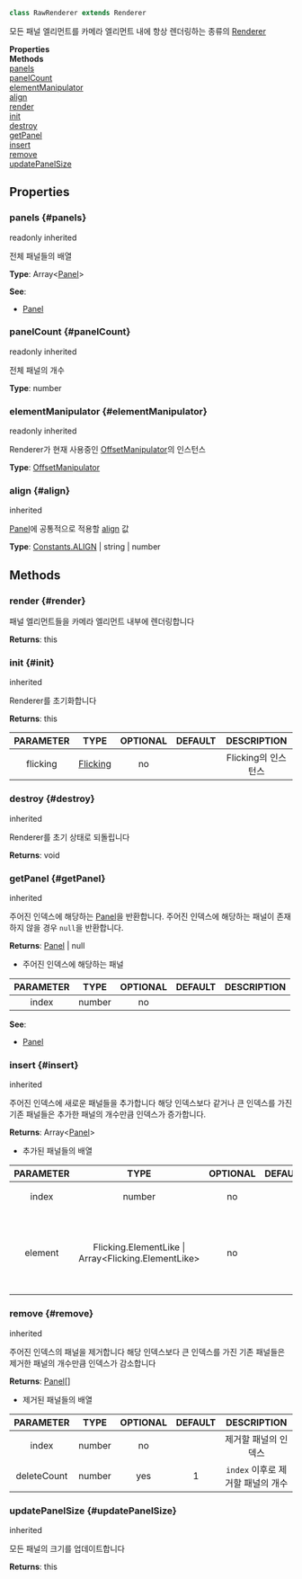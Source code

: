 


```ts
class RawRenderer extends Renderer
```
모든 패널 엘리먼트를 카메라 엘리먼트 내에 항상 렌더링하는 종류의 [Renderer](Renderer)

<div className="container">
    <div className="row mb-2"><div className="col col--6"><strong>Properties</strong></div><div className="col col--6"><strong>Methods</strong></div></div>
    <div className="row"><div className="col col--6"><a href="#panels">panels</a><br/><a href="#panelCount">panelCount</a><br/><a href="#elementManipulator">elementManipulator</a><br/><a href="#align">align</a></div><div className="col col--6"><a href="#render">render</a><br/><a href="#init">init</a><br/><a href="#destroy">destroy</a><br/><a href="#getPanel">getPanel</a><br/><a href="#insert">insert</a><br/><a href="#remove">remove</a><br/><a href="#updatePanelSize">updatePanelSize</a></div></div>
  </div>



## Properties

### panels {#panels}

<div className="bulma-tags">

<span className="bulma-tag is-warning">readonly</span>
<span className="bulma-tag is-danger">inherited</span>

</div>

전체 패널들의 배열

**Type**: Array&lt;[Panel](Panel)&gt;











**See**:
- [Panel](Panel)




### panelCount {#panelCount}

<div className="bulma-tags">

<span className="bulma-tag is-warning">readonly</span>
<span className="bulma-tag is-danger">inherited</span>

</div>

전체 패널의 개수

**Type**: number
















### elementManipulator {#elementManipulator}

<div className="bulma-tags">

<span className="bulma-tag is-warning">readonly</span>
<span className="bulma-tag is-danger">inherited</span>

</div>

Renderer가 현재 사용중인 [OffsetManipulator](OffsetManipulator)의 인스턴스

**Type**: [OffsetManipulator](OffsetManipulator)
















### align {#align}

<div className="bulma-tags">


<span className="bulma-tag is-danger">inherited</span>

</div>

[Panel](Panel)에 공통적으로 적용할 [align](Panel#align) 값

**Type**: [Constants.ALIGN](Constants:ALIGN) \| string \| number
















## Methods

### render {#render}

<div className="bulma-tags">




</div>

패널 엘리먼트들을 카메라 엘리먼트 내부에 렌더링합니다





**Returns**: this













### init {#init}

<div className="bulma-tags">


<span className="bulma-tag is-danger">inherited</span>

</div>

Renderer를 초기화합니다





**Returns**: this




|PARAMETER|TYPE|OPTIONAL|DEFAULT|DESCRIPTION|
|:---:|:---:|:---:|:---:|:---:|
|flicking|[Flicking](Flicking)|no||Flicking의 인스턴스|








### destroy {#destroy}

<div className="bulma-tags">


<span className="bulma-tag is-danger">inherited</span>

</div>

Renderer를 초기 상태로 되돌립니다





**Returns**: void













### getPanel {#getPanel}

<div className="bulma-tags">


<span className="bulma-tag is-danger">inherited</span>

</div>

주어진 인덱스에 해당하는 [Panel](Panel)을 반환합니다. 주어진 인덱스에 해당하는 패널이 존재하지 않을 경우 `null`을 반환합니다.





**Returns**: [Panel](Panel) \| null
- 주어진 인덱스에 해당하는 패널



|PARAMETER|TYPE|OPTIONAL|DEFAULT|DESCRIPTION|
|:---:|:---:|:---:|:---:|:---:|
|index|number|no|||



**See**:
- [Panel](Panel)




### insert {#insert}

<div className="bulma-tags">


<span className="bulma-tag is-danger">inherited</span>

</div>

주어진 인덱스에 새로운 패널들을 추가합니다
해당 인덱스보다 같거나 큰 인덱스를 가진 기존 패널들은 추가한 패널의 개수만큼 인덱스가 증가합니다.





**Returns**: Array&lt;[Panel](Panel)&gt;
- 추가된 패널들의 배열



|PARAMETER|TYPE|OPTIONAL|DEFAULT|DESCRIPTION|
|:---:|:---:|:---:|:---:|:---:|
|index|number|no||새로 패널들을 추가할 인덱스|
|element|Flicking.ElementLike \| Array&lt;Flicking.ElementLike&gt;|no||새로운 HTMLElement, 혹은 엘리먼트의 outerHTML, 혹은 그것들의 배열|








### remove {#remove}

<div className="bulma-tags">


<span className="bulma-tag is-danger">inherited</span>

</div>

주어진 인덱스의 패널을 제거합니다
해당 인덱스보다 큰 인덱스를 가진 기존 패널들은 제거한 패널의 개수만큼 인덱스가 감소합니다





**Returns**: [Panel](Panel)[]
- 제거된 패널들의 배열



|PARAMETER|TYPE|OPTIONAL|DEFAULT|DESCRIPTION|
|:---:|:---:|:---:|:---:|:---:|
|index|number|no||제거할 패널의 인덱스|
|deleteCount|number|yes|1|`index` 이후로 제거할 패널의 개수|








### updatePanelSize {#updatePanelSize}

<div className="bulma-tags">


<span className="bulma-tag is-danger">inherited</span>

</div>

모든 패널의 크기를 업데이트합니다





**Returns**: this














